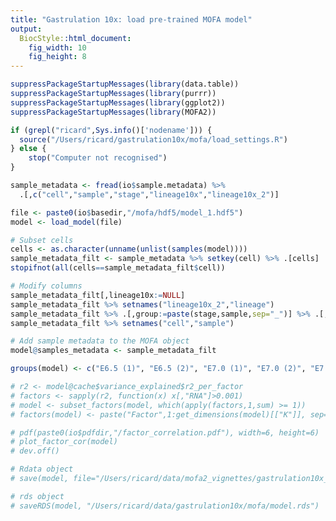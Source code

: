 ```yaml
---
title: "Gastrulation 10x: load pre-trained MOFA model"
output: 
  BiocStyle::html_document: 
    fig_width: 10
    fig_height: 8
---
```


<!-- Load modules -->

```r
suppressPackageStartupMessages(library(data.table))
suppressPackageStartupMessages(library(purrr))
suppressPackageStartupMessages(library(ggplot2))
suppressPackageStartupMessages(library(MOFA2))
```

<!-- Define I/O and options -->

```r
if (grepl("ricard",Sys.info()['nodename'])) {
  source("/Users/ricard/gastrulation10x/mofa/load_settings.R")
} else {
	stop("Computer not recognised")
}
```

<!-- Load sample metadata -->

```r
sample_metadata <- fread(io$sample.metadata) %>%
  .[,c("cell","sample","stage","lineage10x","lineage10x_2")]
```

<!-- Load model -->

```r
file <- paste0(io$basedir,"/mofa/hdf5/model_1.hdf5")
model <- load_model(file)
```

<!-- Add sample metadata to the model -->

```r
# Subset cells
cells <- as.character(unname(unlist(samples(model))))
sample_metadata_filt <- sample_metadata %>% setkey(cell) %>% .[cells]
stopifnot(all(cells==sample_metadata_filt$cell))

# Modify columns  
sample_metadata_filt[,lineage10x:=NULL]
sample_metadata_filt %>% setnames("lineage10x_2","lineage")
sample_metadata_filt %>% .[,group:=paste(stage,sample,sep="_")] %>% .[,sample:=NULL]
sample_metadata_filt %>% setnames("cell","sample")

# Add sample metadata to the MOFA object
model@samples_metadata <- sample_metadata_filt
```

<!-- Rename groups -->

```r
groups(model) <- c("E6.5 (1)", "E6.5 (2)", "E7.0 (1)", "E7.0 (2)", "E7.25 (1)", "E7.25 (2)")
```

<!-- Subset factors -->

```r
# r2 <- model@cache$variance_explained$r2_per_factor
# factors <- sapply(r2, function(x) x[,"RNA"]>0.001)
# model <- subset_factors(model, which(apply(factors,1,sum) >= 1))
# factors(model) <- paste("Factor",1:get_dimensions(model)[["K"]], sep=" ")
```

<!-- Plot factors correlation -->

```r
# pdf(paste0(io$pdfdir,"/factor_correlation.pdf"), width=6, height=6)
# plot_factor_cor(model)
# dev.off()
```

<!-- Save model -->

```r
# Rdata object
# save(model, file="/Users/ricard/data/mofa2_vignettes/gastrulation10x_mofa.RData")

# rds object
# saveRDS(model, "/Users/ricard/data/gastrulation10x/mofa/model.rds")
```



